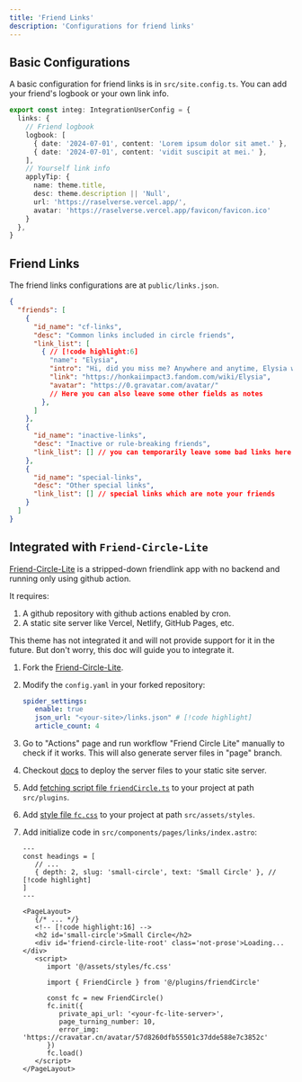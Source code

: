```yaml
---
title: 'Friend Links'
description: 'Configurations for friend links'
---
```



## Basic Configurations

A basic configuration for friend links is in `src/site.config.ts`. You can add your friend's logbook or your own link info.

```ts title="src/site.config.ts"
export const integ: IntegrationUserConfig = {
  links: {
    // Friend logbook
    logbook: [
      { date: '2024-07-01', content: 'Lorem ipsum dolor sit amet.' },
      { date: '2024-07-01', content: 'vidit suscipit at mei.' },
    ],
    // Yourself link info
    applyTip: {
      name: theme.title,
      desc: theme.description || 'Null',
      url: 'https://raselverse.vercel.app/',
      avatar: 'https://raselverse.vercel.app/favicon/favicon.ico'
    }
  },
}
```

## Friend Links

The friend links configurations are at `public/links.json`.

```json title="public/links.json"
{
  "friends": [
    {
      "id_name": "cf-links",
      "desc": "Common links included in circle friends",
      "link_list": [
        { // [!code highlight:6]
          "name": "Elysia",
          "intro": "Hi, did you miss me? Anywhere and anytime, Elysia will return all your expectations.",
          "link": "https://honkaiimpact3.fandom.com/wiki/Elysia",
          "avatar": "https://0.gravatar.com/avatar/"
          // Here you can also leave some other fields as notes
        },
      ]
    },
    {
      "id_name": "inactive-links",
      "desc": "Inactive or rule-breaking friends",
      "link_list": [] // you can temporarily leave some bad links here
    },
    {
      "id_name": "special-links",
      "desc": "Other special links",
      "link_list": [] // special links which are note your friends
    }
  ]
}
```

## Integrated with `Friend-Circle-Lite`

[Friend-Circle-Lite](https://github.com/willow-god/Friend-Circle-Lite) is a stripped-down friendlink app with no backend and running only using github action.

It requires:

1. A github repository with github actions enabled by cron.
2. A static site server like Vercel, Netlify, GitHub Pages, etc.

This theme has not integrated it and will not provide support for it in the future. But don't worry, this doc will guide you to integrate it.

<Steps>

1. Fork the [Friend-Circle-Lite](https://github.com/raselshikdar/friend-circle-lite).
2. Modify the `config.yaml` in your forked repository:

   ```yaml title="config.yaml"
   spider_settings:
      enable: true
      json_url: "<your-site>/links.json" # [!code highlight]
      article_count: 4
   ```

3. Go to "Actions" page and run workflow "Friend Circle Lite" manually to check if it works. This will also generate server files in "page" branch.

4. Checkout [docs](https://github.com/willow-god/Friend-Circle-Lite?tab=readme-ov-file#%E9%83%A8%E7%BD%B2%E9%9D%99%E6%80%81%E7%BD%91%E7%AB%99) to deploy the server files to your static site server.

5. Add [fetching script file `friendCircle.ts`](https://gist.github.com/cworld1/cf0dc6daa89264e6d745d3e68ef8c01c) to your project at path `src/plugins`.

6. Add [style file `fc.css`](https://gist.github.com/cworld1/cf0dc6daa89264e6d745d3e68ef8c01c?permalink_comment_id=5311916#gistcomment-5311916) to your project at path `src/assets/styles`.

7. Add initialize code in `src/components/pages/links/index.astro`:

   ```astro title="src/components/pages/links/index.astro"
   ---
   const headings = [
      // ...
      { depth: 2, slug: 'small-circle', text: 'Small Circle' }, // [!code highlight]
   ]
   ---

   <PageLayout>
      {/* ... */}
      <!-- [!code highlight:16] -->
      <h2 id='small-circle'>Small Circle</h2>
      <div id='friend-circle-lite-root' class='not-prose'>Loading...</div>
      <script>
         import '@/assets/styles/fc.css'

         import { FriendCircle } from '@/plugins/friendCircle'

         const fc = new FriendCircle()
         fc.init({
            private_api_url: '<your-fc-lite-server>',
            page_turning_number: 10,
            error_img: 'https://cravatar.cn/avatar/57d8260dfb55501c37dde588e7c3852c'
         })
         fc.load()
      </script>
   </PageLayout>
   ```

</Steps>

